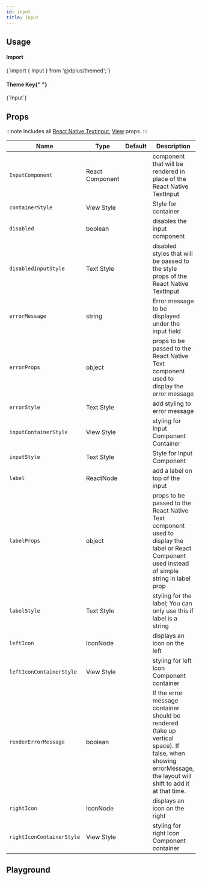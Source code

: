 ```yaml
---
id: input
title: Input
---
```



<IconsStyle />

## Usage

<div class="row inline-flex-center">
  <div class="col col--3">
    <h4>Import</h4>
  </div>
  <div class="col col--9">
    <CodeBlock>{`import { Input } from '@dplus/themed';`}</CodeBlock>
  </div>
  <div class="col col--3">
    <h4>
      Theme Key{" "}
      <a href="../customizing#using-themeprovider">
        <BiInfoCircle />
      </a>
    </h4>
  </div>
  <div class="col col--9">
    <CodeBlock>{`Input`}</CodeBlock>
  </div>
</div>

<Usage />

## Props

:::note
Includes all [React Native TextInput](https://reactnative.dev/docs/textinput#props), [View](https://reactnative.dev/docs/view#props) props.
:::

<div class='table-responsive'>

| Name                      | Type            | Default | Description                                                                                                                                                    |
| ------------------------- | --------------- | ------- | -------------------------------------------------------------------------------------------------------------------------------------------------------------- |
| `InputComponent`          | React Component |         | component that will be rendered in place of the React Native TextInput                                                                                         |
| `containerStyle`          | View Style      |         | Style for container                                                                                                                                            |
| `disabled`                | boolean         |         | disables the input component                                                                                                                                   |
| `disabledInputStyle`      | Text Style      |         | disabled styles that will be passed to the style props of the React Native TextInput                                                                           |
| `errorMessage`            | string          |         | Error message to be displayed under the input field                                                                                                            |
| `errorProps`              | object          |         | props to be passed to the React Native Text component used to display the error message                                                                        |
| `errorStyle`              | Text Style      |         | add styling to error message                                                                                                                                   |
| `inputContainerStyle`     | View Style      |         | styling for Input Component Container                                                                                                                          |
| `inputStyle`              | Text Style      |         | Style for Input Component                                                                                                                                      |
| `label`                   | ReactNode       |         | add a label on top of the input                                                                                                                                |
| `labelProps`              | object          |         | props to be passed to the React Native Text component used to display the label or React Component used instead of simple string in label prop                 |
| `labelStyle`              | Text Style      |         | styling for the label; You can only use this if label is a string                                                                                              |
| `leftIcon`                | IconNode        |         | displays an icon on the left                                                                                                                                   |
| `leftIconContainerStyle`  | View Style      |         | styling for left Icon Component container                                                                                                                      |
| `renderErrorMessage`      | boolean         |         | If the error message container should be rendered (take up vertical space). If false, when showing errorMessage, the layout will shift to add it at that time. |
| `rightIcon`               | IconNode        |         | displays an icon on the right                                                                                                                                  |
| `rightIconContainerStyle` | View Style      |         | styling for right Icon Component container                                                                                                                     |

</div>

## Playground

<Play />
